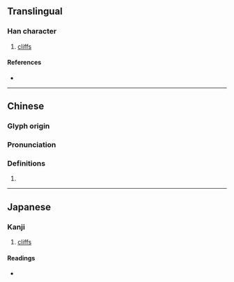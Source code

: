 {{character info}}
==Translingual==

===Han character===
{{Han char|rn=46|rad=山|as=09|sn=12|four=26727|canj=URRS|ids=⿰山咢}}

# [[cliff]]s

====References====
* {{Han ref|kx=0315.390|dkj=08263|dj=0616.270|hdz=10786.080|uh=5D3F|ud=23871|bh=D8DE|bd=55518}}

----

==Chinese==
{{zh-forms}}

===Glyph origin===
{{Han etym}}

===Pronunciation===
{{zh-pron
|m=è
|c=ngok6
|mc=y
|oc=y
|cat=
}}

===Definitions===
{{zh-hanzi}}

# {{rfdef|zh}}

----

==Japanese==

===Kanji===
{{ja-kanji|grade=|rs=山09}}

# [[cliff]]s

====Readings====
* {{ja-readings|on=がく}}